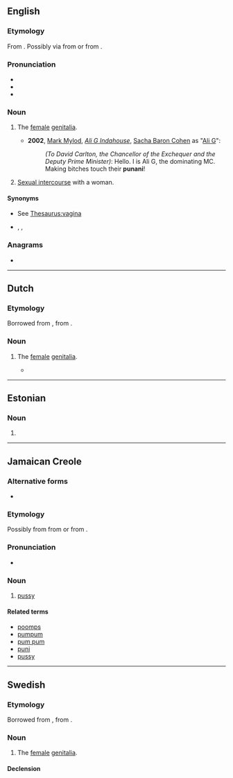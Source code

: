 ==English==

===Etymology===
From {{bor|en|jam|punaany}}. Possibly via {{cog|en|poon||vagina}} from {{der|en|fr|putain}} or from {{der|en|haw|Puanani||beautiful flower}}.

===Pronunciation===
* {{IPA|en|/pʊˈnɑːni/}}
* {{audio|en|En-au-punani.ogg|Audio (AU)}}
* {{rhymes|en|ɑːni}}

===Noun===
{{en-noun|~}}

# {{lb|en|countable|slang}} The [[female]] [[genitalia]].
#* '''2002''', [[wikipedia:Mark Mylod|Mark Mylod]], ''[[wikipedia:Ali G Indahouse|Ali G Indahouse]]'', [[wikipedia:Sacha Baron Cohen|Sacha Baron Cohen]] as "[[wikipedia:Ali G|Ali G]]":
#*: ''(To David Carlton, the Chancellor of the Exchequer and the Deputy Prime Minister)'': Hello. I is Ali G, the dominating MC. Making bitches touch their '''punani'''!
# {{lb|en|uncountable|slang}} [[sexual intercourse|Sexual intercourse]] with a woman.

====Synonyms====
* {{sense|vagina}} See [[Thesaurus:vagina]]
* {{sense|intercourse with woman}} {{l|en|poontang}}, {{l|en|poon}}, {{l|en|tang}}

===Anagrams===
* {{anagrams|en|a=ainnpu|punnai}}

----

==Dutch==

===Etymology===
Borrowed from {{bor|nl|en|punani}}, from {{der|nl|jam|punaany}}.

===Noun===
{{nl-noun|c|-'s|-}}

# {{lb|nl|slang}} The [[female]] [[genitalia]].
#* {{quote-book|nl|author=Plien van Bennekom|author2=Bianca Krijgsman|title=Jij nog wat te klagen?|publisher=[[w:De Bezige Bij|De Bezige Bij]]|year=2016|passage=Het is ook alweer bijna vier jaar geleden sinds Tess geboren is, dus wel weer eens tijd om mijn '''punani''' aan een vreemde te laten zien.}}
#: {{syn|nl|kut|poes}}

----

==Estonian==

===Noun===
{{head|et|noun form}}

# {{noun form of|et|puna||ter|s}}

----

==Jamaican Creole==

===Alternative forms===
* {{alter|jam|punaany}}

===Etymology===
Possibly from {{cog|en|poon||vagina}} from {{der|en|fr|putain}} or from {{der|en|haw|Puanani||beautiful flower}}.

===Pronunciation===
* {{IPA|jam|/pʊˈnɑːni/}}

===Noun===
{{jam-noun}}

# {{lb|jam|vulgar|slang}} [[pussy]] {{gloss|vagina}}
#: {{uxi|jam|''Ay girl, yuh '''punani''' a paradise.''|Hey girl, your '''pussy''' is paradise.}}

====Related terms====
* [[poomps]]
* [[pumpum]]
* [[pum pum]]
* [[puni]]
* [[pussy]]

----

==Swedish==

===Etymology===
Borrowed from {{bor|sv|en|punani}}, from {{der|sv|jam|punaany}}.

===Noun===
{{sv-noun|c}}

# {{lb|sv|slang}} The [[female]] [[genitalia]].

====Declension====
{{sv-noun-unc-irreg-c}}